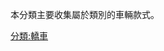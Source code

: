 {{noteTA
|1=zh-tw:主管級房車;zh-hk:行政轎車;zh-cn:行政轿车;
}}
本分類主要收集屬於'''{{link-en|主管級房車|Executive car}}'''類別的車輛款式。

[[分類:轎車|分類:轎車]]